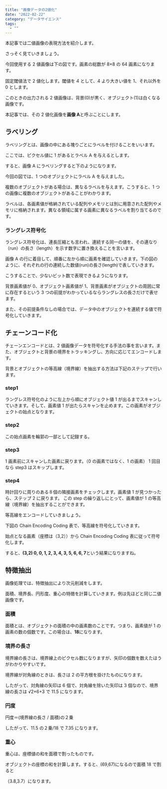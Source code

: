```yaml
---
title: "画像データの2値化"
date: "2022-02-22"
category: "データサイエンス"
tags:
  - ""
---
```


本記事では二値画像の表現方法を紹介します。

さっそく見ていきましょう。

今回使用する 2 値画像は下の図です。画素の総数が 8×8 の 64 画素になります。

固定閾値法で 2 値化します。閾値を 4 として、4 より大きい値を 1、それ以外を 0 とします。

このときの出力される 2 値画像は、背景(0)が黒く、オブジェクト(1)は白くなる画像です。

本記事では、その 2 値化画像を**画像 A**と呼ぶことにします。

<ArticleImageGifMovie path="/posts/machineLearning/ml15-1.jpg" alt="" />

## ラベリング

ラベリングとは、画像の中にある塊りごとにラベルを付けることをいいます。

ここでは、ピクセル値に 1 があるとラベル A を与えるとします。

すると、画像 A にラベリングすると下のようになります。

<ArticleImageGifMovie path="/posts/machineLearning/ml15-2.jpg" alt="" />

今回の図では、1 つのオブジェクトにラベル A を与えました。

複数のオブジェクトがある場合は、異なるラベルを与えます。こうすると、1 つの画像に複数のオブジェクトがあることがわかります。

ラベルは、各画素値が格納されている配列やメモリとは別に用意された配列やメモリに格納されます。異なる領域に属する画素に異なるラベルを割り当てるのです。

### ラングレス符号化

ラングレス符号化は、連長圧縮とも言われ、連続する同一の値を、その連なり（run）の長さ（length）を示す数字に置き換えることを言います。

画像 A の行に着目して、順番に左から順に画素を確認していきます。下の図のように、それぞれの行の連続した数値(run)の長さ(length)で表していきます。

こうすることで、少ないビット数で表現できるようになります。

背景画素値が 0、オブジェクト画素値が 1、背景画素がオブジェクトの周囲に常に存在するという 3 つの前提がわかっているならラングレスの長さだけで表せます。

また、その前提条件なしの場合では、データ中のオブジェクトを連続する値で符号化していきます。

<ArticleImageGifMovie
  path="/posts/machineLearning/ml15-3.jpg"
  alt="ラングレス符号化1"
/>

<ArticleImageGifMovie
  path="/posts/machineLearning/ml15-4.jpg"
  alt="ラングレス符号化2"
/>

## チェーンコード化

チェーンエンコードとは、2 値画像データを符号化する手法の事を言います。また、オブジェクトと背景の境界をトラッキングし、方向に応じてエンコードします。

背景とオブジェクトの等高線（境界線）を抽出する方法は下記のステップで行います。

### step1

ラングレス符号化のように左上から順にオブジェクト値 1 が出るまでスキャンしていきます。そして、画素値 1 が出たらスキャンを止めます。この画素がオブジェクトの始点となります。

<ArticleImageGifMovie
  path="/posts/machineLearning/ml15-5.jpg"
  alt="ラングレス符号化step1"
/>

### step2

この始点画素を輪郭の一部として記録する。

### step3

1 画素前にスキャンした画素に戻ります。（0 の画素ではなく、1 の画素）
1 回目なら step3 はスキップします。

### step4

時計回りに周りのある８個の隣接画素をチェックします。画素値 1 が見つかったら、ステップ 2 に戻ります。
この step の繰り返しにとって、画素値が 1 の等高線（境界線）を抽出することができます。

<ArticleImageGifMovie
  path="/posts/machineLearning/ml15-6.jpg"
  alt="ラングレス符号化step4"
/>

等高線をエンコードしていきましょう。

下図の Chain Encoding Coding 表で、等高線を符号化していきます。

始点となる画素（座標は（3,2））から Chain Encoding Coding 表に従って符号化します。

すると、**(3,2) 0, 0, 1, 2, 3, 4, 3, 5, 6, 6, 7**という結果になりますね。

<ArticleImageGifMovie
  path="/posts/machineLearning/ml15-7.jpg"
  alt="ラングレス符号化2step4"
/>

## 特徴抽出

画像処理では、特徴抽出により次元削減をします。

面積、境界長、円形度、重心の特徴を計算していきます。例は先ほどと同じ二値画像です。

### 面積

面積とは、オブジェクトの面積の中の画素数のことです。つまり、画素値が 1 の画素の数の個数です。この場合は、**18**になります。

### 境界の長さ

境界線の長さは、境界線上のピクセル数になりますが、矢印の個数を数えたほうがわかりやすいです。

境界線が対角線のときは、長さは 2 の平方根を掛けたものになります。

したがって、対角線の矢印は 6 個で、対角線を除いた矢印は 3 個なので、境界線の長さは √2×6+3 で 11.5 になります。

<ArticleImageGifMovie
  path="/posts/machineLearning/ml15-8.jpg"
  alt="境界の長さ"
/>

### 円度

円度＝(境界線の長さ / 面積)の２乗

したがって、11.5 の２乗/18 で 7.35 になります。

### 重心

重心は、座標値の和を面積で割ったものです。

オブジェクトの座標の和を計算します。すると、(69,67)になるので面積 18 で割ると

（3.8,3.7）になります。

